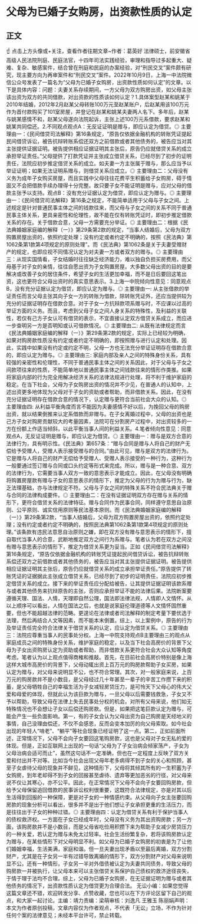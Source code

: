 # 父母为已婚子女购房，出资款性质的认定
## 正文
☝ 点击上方头像或+关注，查看作者往期文章~作者：葛英好 法律硕士，前安徽省高级人民法院刑庭、民庭法官，十四年司法实践经验，审理和指导过多起重大、疑难、复杂、敏感案件，结合曾在刑庭和民庭的办案经验，对“刑民交叉”案件颇有研究，现主要方向为再审案件和“刑民交叉”案件。2022年10月9日，上海一中法院微信公众号发表了一篇名为“父母为已婚子女购房，出资款性质如何认定”的文章。以下是具体内容：问题：夫妻关系存续期间，一方父母为双方购房出资，如父母主张该出资为双方的共同借款，对出资款的性质该如何认定？1.具体案型赵某和姚某于2010年结婚，2012年2月赵某父母转账100万元至赵某账户，后赵某用该100万元作为首付款购买了101室房屋，并登记在赵某和姚某夫妻两人名下。多年后，赵某与姚某感情不和，赵某父母遂向法院起诉，主张上述100万元系借款，要求赵某和姚某共同偿还。2.不同观点观点A：无反证证明是赠与，即应认定为借贷。◎ 主要理由一：《民间借贷司法解释》第16条规定，“原告仅依据金融机构的转账凭证提起民间借贷诉讼，被告抗辩转账系偿还双方之前借款或者其他债务的，被告应当对其主张提供证据证明。被告提供相应证据证明其主张后，原告仍应就借贷关系的成立承担举证责任。”父母提供了打款凭证并主张成立借贷关系，已经尽到了初步的证明责任，法院应初步推定借贷关系的成立。如夫妻一方主张属于赠与，那么应当予以举证证明；如果无法证明系赠与，则借贷关系应成立。◎ 主要理由二：父母没有义务为成年子女购买房屋，而且实践中父母往往花费平生积蓄给子女购房，碍于情面又不会把借款手续办理得十分完整。故只要子女不能证明是赠与，应对父母的借款主张予以支持。观点B：没有充分证据认定为借贷，即应认定为赠与。◎ 主要理由一：《民间借贷司法解释》第16条之规定，不能简单适用于父母与子女之间。上述规定是针对普通民事主体之间的钱款往来，而父母与子女之间的关系不同于普通民事主体关系，更具亲密性和伦理性，故不能在仅有转账凭证时，即初步推定借款关系的存在。关于借款合意，父母一方需要充分举证。◎ 主要理由二：根据《民法典婚姻家庭编的解释（一）》第29条第2款的规定，“当事人结婚后，父母为双方购置房屋出资的，依照约定处理；没有约定或者约定不明确的，按照《民法典》第1062条第1款第4项规定的原则处理”。而《民法典》第1062条是关于夫妻受赠财产的规定，也即应视不同情况认定为对夫妻一方或者双方的赠与。◎ 主要理由三：从现实国情看，子女结婚时往往缺乏经济能力，难以独自负担买房费用，而父母基于对子女的亲情，往往自愿出资为子女购置房屋。大多数父母出资的目的是要解决或改善子女的居住条件，希望子女的生活更加幸福，而不是日后要回这笔出资，这也更符合父母出资时的真实意思表示。3.上海一中院倾向性意见：同意观点B，没有充分证据认定为借贷，即应认定为赠与。◎ 主要理由一: 从主张借款的举证责任而言父母主张其向子女一方的转账为借款，除转账凭证外，还应当提供较为充分的证据证明存在借款合意。对于子女一方抗辩款项系赠与时，不应课以过高的举证方面的义务。而且，考虑到父母子女之间人身关系的特殊性，及利益的关联性，若仅有己方子女认可有借贷的表示，不宜直接认定双方借贷关系成立，而应进一步查明另一方是否明知或认可借款情况。◎ 主要理由二: 从既有法律规定而言《民法典婚姻家庭编的解释（一）》第29条第2款的规定，实际上已经较为明确，如果对购房款性质没有约定或者约定不明确的，即按照赠与进行认定和处理。因此，实践中如果没有约定或约定不明，父母一方也无法充分举证证明存在借款合意的，即应认定为赠与。◎ 主要理由三: 家庭内部及亲人之间的特殊身份关系，具有较强的亲密性和伦理性，不同于普通民事主体之间的关系因此，对于父母与子女之间款项往来的性质，不能简单地以普通民事主体之间钱款往来的情形作类推。如果将家庭内部的行为完全用解决经济关系的法律法规进行处理，将不利于维护家庭的稳定。在当下社会，父母为子女购房出资的情况并不少见，在普通人的认知中，上述出资更多地体现为父母对于子女的资助或者帮助，而非借款关系。因此，在没有充分证据证明存在借款合意的情况下，认定赠与更符合当前社会大众的认知。◎ 主要理由四: 从利益平衡角度而言不能因为夫妻感情不好以后，为挽回父母的购房出资，就以结果倒推来认定系借款而非赠与。在子女离婚过程中，父母的出资也是己方子女对购房贡献较大的考量因素，法院可在分割房产过程中，对出资较多的一方在份额上作适当倾斜，以此平衡当事人间的利益关系。4.笔者倾向性意见：同意观点A，无反证证明是赠与，即应认定为借贷。◎ 主要理由一：赠与是双方合意的法律行为，具有明示性。《民法典》第657条：“赠与合同是赠与人将自己的财产无偿给予受赠人，受赠人表示接受赠与的合同。”由此可见，赠与是双方的法律行为。它是赠与人将自己的财产无偿给予受赠人、受赠人表示接受的一种行为，这种行为一般要通过签订赠与合同或口头约定等形式来完成。所以，赠与是一种合意、双方的法律行为，它需要当事人双方一致的意思表示才能成立。因此，在父母没有明确将购置房屋款有赠与子女的意思表示的情形下，推定为父母的行为为赠与行为，缺乏法理基础，亦与法律规定不符。父母与子女之间的特殊关系不符合民法典关于赠与合同的法律构成要件。◎ 主要理由二：在没有证据证明双方存在赠与关系的情形下，更符合借贷关系的法律特征。赠与合同作为民事合同，同样遵守意思自治原则、公平原则、诚实信用原则等民法基本原则。而《民法典婚姻家庭编的解释（一）》第29条第2款，“当事人结婚后，父母为双方购置房屋出资的，依照约定处理；没有约定或者约定不明确的，按照民法典第1062条第1款第4项规定的原则处理。”该条款有违民法意思自治原则之嫌，即在双方没有赠与意思表示的情形下，擅自取代当事人的合意，武断地推定双方之间行为系赠与。笔者认为若在双方之间没有赠与意思表示的情形下，推定为借贷关系更为妥当。正如《民间借贷司法解释》第16条规定，“原告仅依据金融机构的转账凭证提起民间借贷诉讼，被告抗辩转账系偿还双方之前借款或者其他债务的，被告应当对其主张提供证据证明。被告提供相应证据证明其主张后，原告仍应就借贷关系的成立承担举证责任。”原告提供了转账凭证的证据据此主张成立借贷关系，已经尽到了初步的证明责任，法院应初步推定借贷关系的成立。接下来的举证责任应分配给被告，让其提供证据证明该款系赠与或者其他债务来抗辩原告的主张，否则应承担举证不能的法律后果。法院断案要遵循天理、国法、人情，天理即自然公理，国法即法律法规，人情即人文情怀。从以上顺序可以看出，人情在国法之后，也就是说家庭伦理道德等人文情怀固然重要，但也不能超越法律的范畴。更遑论在法律或者司法解释的制定考量下要优选于法理，然后再结合人文等因素，而不能本末倒置。综上，以上案例中，原告的行为及举证责任完全符合法律关于借贷关系的认定，应认定为借贷关系。◎ 主要理由三：法院应尊重当事人的民事处分权。上海一中院支持观点B主要理由三的观点从家庭成员之间的特殊身份关系，维护家庭的稳定，以及当下社会高房价的背景下父母为子女出资购房认定为资助或者帮助，而非借款关系更符合社会大众认知等角度考虑。笔者认为以上观点值得商榷和推敲。首先，在目前社会高房价特别是像上海这样大城市高房价的背景下，父母动辄出资上百万元的购房款帮助子女买房，如果认定为赠与，对父母来说明显不公，也不符合常理。其次，对一般家庭来说，上百万元的购房款并不是小数目，是父母经过几十年甚至一辈子的辛苦工作攒下来的积蓄，是父母牺牲自己的幸福生活为子女减轻房贷压力，是可怜天下父母心的伟大父爱和母爱的体现，但就此认为该巨款为赠与，一旦父母以后需要钱救急，子女又不予以帮助，导致父母在法律上失去民事处分权的机会。对所有父母来说，他们如无特殊情况也不会想让子女以后偿还购房款。但是，如果把这笔巨款认定为赠与，可能会产生一些负面影响。第一，有的子女会认为父母出资为自己购房是天经地义的事情，自己没理由偿还，不仅不会感恩，反而会变本加厉的向父母索取。如今社会出现的年轻人“啃老”、“躺平”等社会现象已经证明了这一点。第二，正如前面所述，正常情况下，父母不会向子女要回这笔购房款，这也是父母对子女无私的爱的体现。但是，正如互联网上出现的一句话“父母为了子女治病会倾家荡产，子女为父母治病会适可而止”，虽然这句话不一定准确，但也在一定程度上反映了双方关爱和付出并不对等。比如当今社会出现父母年老多病得不到子女的关心和照顾，甚至子女虐待父母的现象并不鲜见，这种情形下，父母将其倾其所有的一生积蓄为子女购房，到年老却得不到子女的回报甚至虐待、遗弃等更加恶劣的行径，对父母来说不仅让其寒心，亦不公平。因此，在正常情况下父母不会向子女要回购房款，但给予父母保留追回借款的民事诉讼权利很重要，这既符合法律规定，亦是对其以后生活得到回报的一种保障，更是对子女的一种情感约束。从父母向子女主张要回购房款的现象分析可以看出，很多并不是出于他们想让子女承担更重的生活压力，而是往往出于子女的种种过错。◎ 主要理由四：认定为借贷关系有利于保护当事人的债权救济权。一方面在子女已经成年时，父母没有义务为其出资购房款；另一方面，该购房款并不是小数目，而是父母省吃俭用积攒下来为帮助子女减少房贷压力的一种关爱，若认定为赠与未免太过轻率。社会生活纷繁复杂，若将该购房款认定为赠与，在某些情形下对父母明显不利。如父母为已婚子女购房的初衷是为了让他们婚姻幸福，生活美满，家庭和谐。但一旦夫妻出现矛盾以至最后离婚，双方分割财产，尤其是在子女另一半有过错导致离婚的情形下，双方分割财产对父母来说明显不公。还有一种情形，子女另一半对外借债被认定为夫妻共同债务，导致父母的购房款一并被执行，让父母本来可以主张借贷关系保护自己债权的救济途径丧失，于情于理于法均不合理。综上，父母为已婚子女购房，在无证据证明为赠与或者其他债务的情况下，出资款性质认定为借贷更为合理合法。   无讼小编：如果您觉得这篇文章还不错，欢迎转发分享、点赞收藏，您也可以在下方评论区留下自己的观点，和大家一起讨论。主编：靖力责编：梁萌审核：刘逸凡 王雅玉 陈丽娟声明：本文为作者原创投稿，文章内容仅为作者观点，不代表「无讼」立场，不作为针对任何个案的法律意见；未经本平台许可，禁止转载。